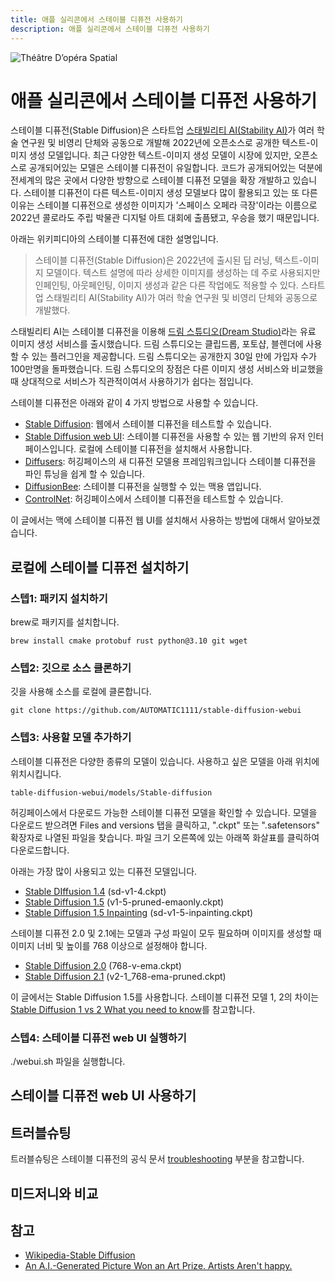 ```yaml
---
title: 애플 실리콘에서 스테이블 디퓨전 사용하기
description: 애플 실리콘에서 스테이블 디퓨전 사용하기
---
```


![Théâtre D’opéra Spatial](https://static01.nyt.com/images/2022/09/01/business/00roose-1/merlin_212276709_3104aef5-3dc4-4288-bb44-9e5624db0b37-jumbo.jpg?quality=75&auto=webp)
# 애플 실리콘에서 스테이블 디퓨전 사용하기

스테이블 디퓨전(Stable Diffusion)은 스타트업 [스태빌리티 AI(Stability AI)](https://stability.ai/)가 여러 학술 연구원 및 비영리 단체와 공동으로 개발해 2022년에 오픈소스로 공개한 텍스트-이미지 생성 모델입니다. 최근 다양한 텍스트-이미지 생성 모델이 시장에 있지만, 오픈소스로 공개되어있는 모델은 스테이블 디퓨전이 유일합니다. 코드가 공개되어있는 덕분에 전세계의 많은 곳에서 다양한 방향으로 스테이블 디퓨전 모델을 확장 개발하고 있습니다. 스테이블 디퓨전이 다른 텍스트-이미지 생성 모델보다 많이 활용되고 있는 또 다른 이유는 스테이블 디퓨전으로 생성한 이미지가 '스페이스 오페라 극장'이라는 이름으로 2022년 콜로라도 주립 박물관 디지털 아트 대회에 출픔됐고, 우승을 했기 때문입니다.

아래는 위키피디아의 스테이블 디퓨전에 대한 설명입니다.

> 스테이블 디퓨전(Stable Diffusion)은 2022년에 출시된 딥 러닝, 텍스트-이미지 모델이다. 텍스트 설명에 따라 상세한 이미지를 생성하는 데 주로 사용되지만 인페인팅, 아웃페인팅, 이미지 생성과 같은 다른 작업에도 적용할 수 있다. 스타트업 스태빌리티 AI(Stability AI)가 여러 학술 연구원 및 비영리 단체와 공동으로 개발했다.

스태빌리티 AI는 스테이블 디퓨전을 이용해 [드림 스튜디오(Dream Studio)](https://beta.dreamstudio.ai/generate)라는 유료 이미지 생성 서비스를 출시했습니다. 드림 스튜디오는 클립드롭, 포토샵, 블렌더에 사용할 수 있는 플러그인을 제공합니다. 드림 스튜디오는 공개한지 30일 만에 가입자 수가 100만명을 돌파했습니다. 드림 스튜디오의 장점은 다른 이미지 생성 서비스와 비교했을 때 상대적으로 서비스가 직관적이여서 사용하기가 쉽다는 점입니다. 

스테이블 디퓨전은 아래와 같이 4 가지 방법으로 사용할 수 있습니다.
* [Stable Diffusion](https://stablediffusionweb.com/): 웹에서 스테이블 디퓨전을 테스트할 수 있습니다.
* [Stable Diffusion web UI](https://github.com/AUTOMATIC1111/stable-diffusion-webui): 스테이블 디퓨전을 사용할 수 있는 웹 기반의 유저 인터페이스입니다. 로컬에 스테이블 디퓨전을 설치해서 사용합니다.
* [Diffusers](https://huggingface.co/docs/diffusers/index): 허깅페이스의 새 디퓨전 모델용 프레임워크입니다 스테이블 디퓨전을 파인 튜닝을 쉽게 할 수 있습니다.
* [DiffusionBee](https://diffusionbee.com/): 스테이블 디퓨전을 실행할 수 있는 맥용 앱입니다.
* [ControlNet](https://huggingface.co/spaces/hysts/ControlNet): 허깅페이스에서 스테이블 디퓨전을 테스트할 수 있습니다.

이 글에서는 맥에 스테이블 디퓨전 웹 UI를 설치해서 사용하는 방법에 대해서 알아보겠습니다.

## 로컬에 스테이블 디퓨전 설치하기 
### 스텝1: 패키지 설치하기
brew로 패키지를 설치합니다.
```shell
brew install cmake protobuf rust python@3.10 git wget 
```
### 스텝2: 깃으로 소스 클론하기
깃을 사용해 소스를 로컬에 클론합니다.
```shell
git clone https://github.com/AUTOMATIC1111/stable-diffusion-webui
```
### 스텝3: 사용할 모델 추가하기
스테이블 디퓨전은 다양한 종류의 모델이 있습니다. 사용하고 싶은 모델을 아래 위치에 위치시킵니다. 
```shell
table-diffusion-webui/models/Stable-diffusion 
```
허깅페이스에서 다운로드 가능한 스테이블 디퓨전 모델을 확인할 수 있습니다. 모델을 다운로드 받으려면 Files and versions 탭을 클릭하고, ".ckpt" 또는 ".safetensors" 확장자로 나열된 파일을 찾습니다. 파일 크기 오른쪽에 있는 아래쪽 화살표를 클릭하여 다운로드합니다. 
  
  
아래는 가장 많이 사용되고 있는 디퓨전 모델입니다.
  
* [Stable DIffusion 1.4](https://huggingface.co/CompVis/stable-diffusion-v-1-4-original) (sd-v1-4.ckpt)
* [Stable Diffusion 1.5](https://huggingface.co/runwayml/stable-diffusion-v1-5) (v1-5-pruned-emaonly.ckpt)
* [Stable Diffusion 1.5 Inpainting](https://huggingface.co/runwayml/stable-diffusion-inpainting) (sd-v1-5-inpainting.ckpt)

스테이블 디퓨전 2.0 및 2.1에는 모델과 구성 파일이 모두 필요하며 이미지를 생성할 때 이미지 너비 및 높이를 768 이상으로 설정해야 합니다.

* [Stable Diffusion 2.0](https://huggingface.co/stabilityai/stable-diffusion-2) (768-v-ema.ckpt)
* [Stable Diffusion 2.1](https://huggingface.co/stabilityai/stable-diffusion-2-1) (v2-1_768-ema-pruned.ckpt)

이 글에서는 Stable Diffusion 1.5를 사용합니다.
  스테이블 디퓨전 모델 1, 2의 차이는 [Stable Diffusion 1 vs 2 What you need to know](https://www.assemblyai.com/blog/stable-diffusion-1-vs-2-what-you-need-to-know/)를 참고합니다.

### 스텝4: 스테이블 디퓨전 web UI 실행하기
./webui.sh 파일을 실행합니다.

## 스테이블 디퓨전 web UI 사용하기

## 트러블슈팅
트러블슈팅은 스테이블 디퓨전의 공식 문서 [troubleshooting](https://github.com/AUTOMATIC1111/stable-diffusion-webui/wiki/Installation-on-Apple-Silicon#troubleshooting) 부분을 참고합니다.

## 미드저니와 비교


## 참고 
* [Wikipedia-Stable Diffusion](https://ko.wikipedia.org/wiki/%EC%8A%A4%ED%85%8C%EC%9D%B4%EB%B8%94_%EB%94%94%ED%93%A8%EC%A0%84)
* [An A.I.-Generated Picture Won an Art Prize. Artists Aren't happy.](https://www.nytimes.com/2022/09/02/technology/ai-artificial-intelligence-artists.html)

